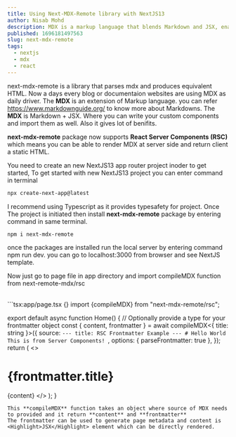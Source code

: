 ```yaml
---
title: Using Next-MDX-Remote library with NextJS13
author: Nisab Mohd
description: MDX is a markup language that blends Markdown and JSX, enabling the seamless integration of React components within Markdown documents, commonly used for creating interactive and dynamic content in web applications.
published: 1696181497563
slug: next-mdx-remote
tags:
  - nextjs
  - mdx
  - react
---
```


<Highlight>next-mdx-remote</Highlight> is a library that parses mdx and produces
equivalent HTML. Now a days every blog or documentaion websites are using
<Highlight>MDX</Highlight> as daily driver. The **MDX** is an extension of Markup
language. you can refer https://www.markdownguide.org/ to know more about Markdowns.
The **MDX** is Markdown + JSX. Where you can write your custom components and import
them as well. Also it gives lot of benifits.

**next-mdx-remote** package now supports
**React Server Components (RSC)** which means you can be able
to render MDX at server side and return client a static HTML.

You need to create an new NextJS13 app router project inoder to get started,
To get started with new NextJS13 project you can enter command in terminal

```bash
npx create-next-app@latest
```

I recommend using Typescript as it provides typesafety for project.
Once The project is initiated then install **next-mdx-remote** package by entering command in same terminal.

```bash
npm i next-mdx-remote
```

once the packages are installed run the local server by entering command <Highlight>npm run dev</Highlight>. you can go to localhost:3000 from browser and see NextJS template.

Now just go to page file in app directory and import compileMDX function from <Highlight>next-remote-mdx/rsc</Highlight>

<br />
```tsx:app/page.tsx {}
import {compileMDX} from "next-mdx-remote/rsc";

export default async function Home() {
  // Optionally provide a type for your frontmatter object
  const { content, frontmatter } = await compileMDX<{ title: string }>({
    source: `---
      title: RSC Frontmatter Example
      ---
      # Hello World
      This is from Server Components!
    `,
    options: { parseFrontmatter: true },
  });
  return (
    <>
      <h1>{frontmatter.title}</h1>
      {content}
    </>
  );
}
```
This **compileMDX** function takes an object where source of MDX needs to provided and it return **content** and **frontmatter**
The frontmatter can be used to generate page metadata and content is <Highlight>JSX</Highlight> element which can be directly rendered.
